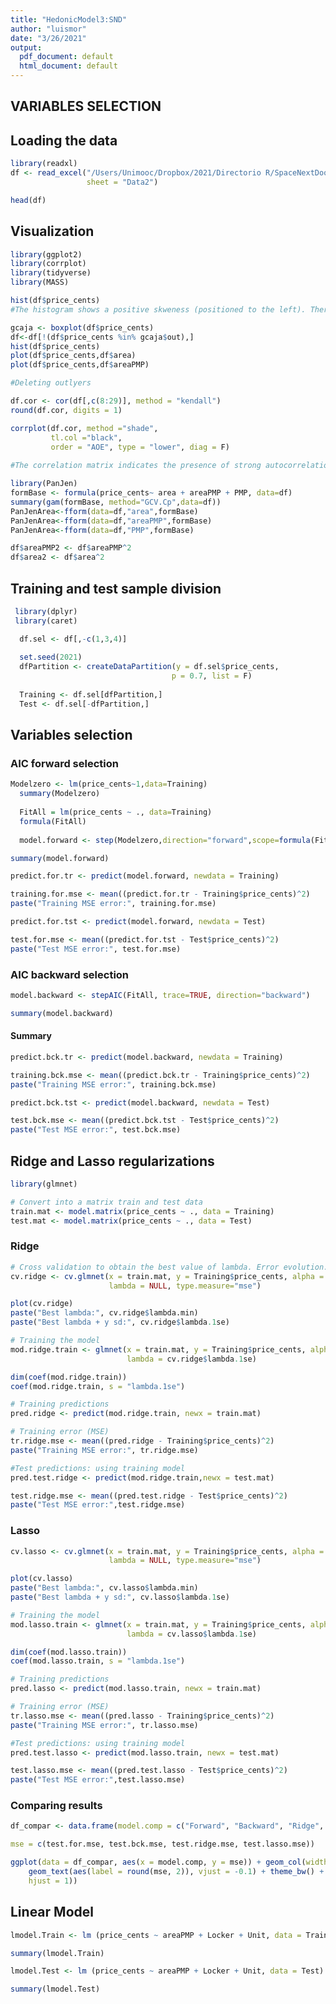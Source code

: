 ```yaml
---
title: "HedonicModel3:SND"
author: "luismor"
date: "3/26/2021"
output:
  pdf_document: default
  html_document: default
---
```


## VARIABLES SELECTION

## Loading the data

```r
library(readxl)
df <- read_excel("/Users/Unimooc/Dropbox/2021/Directorio R/SpaceNextDoor/NextDoor/Optimal pricing/NextDoor.xlsx",
                 sheet = "Data2")
```

```r
head(df)

```

## Visualization

```r
library(ggplot2)
library(corrplot)
library(tidyverse)
library(MASS)
```

```r
hist(df$price_cents)
#The histogram shows a positive skweness (positioned to the left). There are many outliers that should be integrated in the sample as it increases over time. 
```

```r
gcaja <- boxplot(df$price_cents)
df<-df[!(df$price_cents %in% gcaja$out),]
hist(df$price_cents)
plot(df$price_cents,df$area)
plot(df$price_cents,df$areaPMP)

#Deleting outlyers
```

```r
df.cor <- cor(df[,c(8:29)], method = "kendall")
round(df.cor, digits = 1)
```

```r
corrplot(df.cor, method ="shade",
         tl.col ="black", 
         order = "AOE", type = "lower", diag = F)
  
#The correlation matrix indicates the presence of strong autocorrelation between some variables. We should reduce the number of variables in order not to overestimate our model.
```

```r
library(PanJen)
formBase <- formula(price_cents~ area + areaPMP + PMP, data=df)
summary(gam(formBase, method="GCV.Cp",data=df))
PanJenArea<-fform(data=df,"area",formBase)
PanJenArea<-fform(data=df,"areaPMP",formBase)
PanJenArea<-fform(data=df,"PMP",formBase)

df$areaPMP2 <- df$areaPMP^2
df$area2 <- df$area^2
```

## Training and test sample division

```r
 library(dplyr)
 library(caret)
```

```r
  df.sel <- df[,-c(1,3,4)]
  
  set.seed(2021)
  dfPartition <- createDataPartition(y = df.sel$price_cents,
                                    p = 0.7, list = F)
    
  Training <- df.sel[dfPartition,]
  Test <- df.sel[-dfPartition,]
```

## Variables selection

### AIC forward selection

```r
Modelzero <- lm(price_cents~1,data=Training)
  summary(Modelzero)
  
  FitAll = lm(price_cents ~ ., data=Training)
  formula(FitAll)
  
  model.forward <- step(Modelzero,direction="forward",scope=formula(FitAll))
```

```r
summary(model.forward)
```

```r
predict.for.tr <- predict(model.forward, newdata = Training)

training.for.mse <- mean((predict.for.tr - Training$price_cents)^2)
paste("Training MSE error:", training.for.mse)
```

```r
predict.for.tst <- predict(model.forward, newdata = Test)

test.for.mse <- mean((predict.for.tst - Test$price_cents)^2)
paste("Test MSE error:", test.for.mse)
```

### AIC backward selection

```r
model.backward <- stepAIC(FitAll, trace=TRUE, direction="backward")
```

```r
summary(model.backward)
```

#### Summary

```r
predict.bck.tr <- predict(model.backward, newdata = Training)

training.bck.mse <- mean((predict.bck.tr - Training$price_cents)^2)
paste("Training MSE error:", training.bck.mse)
```

```r
predict.bck.tst <- predict(model.backward, newdata = Test)

test.bck.mse <- mean((predict.bck.tst - Test$price_cents)^2)
paste("Test MSE error:", test.bck.mse)
```

## Ridge and Lasso regularizations

```r
library(glmnet)

# Convert into a matrix train and test data
train.mat <- model.matrix(price_cents ~ ., data = Training)
test.mat <- model.matrix(price_cents ~ ., data = Test)
```

### Ridge

```r
# Cross validation to obtain the best value of lambda. Error evolution.
cv.ridge <- cv.glmnet(x = train.mat, y = Training$price_cents, alpha = 0, 
                      lambda = NULL, type.measure="mse")

plot(cv.ridge)
paste("Best lambda:", cv.ridge$lambda.min)
paste("Best lambda + y sd:", cv.ridge$lambda.1se)
```

```r
# Training the model
mod.ridge.train <- glmnet(x = train.mat, y = Training$price_cents, alpha = 0,
                          lambda = cv.ridge$lambda.1se)

dim(coef(mod.ridge.train))
coef(mod.ridge.train, s = "lambda.1se")
```

```r
# Training predictions
pred.ridge <- predict(mod.ridge.train, newx = train.mat)

# Training error (MSE)
tr.ridge.mse <- mean((pred.ridge - Training$price_cents)^2)
paste("Training MSE error:", tr.ridge.mse)
```

```r

#Test predictions: using training model
pred.test.ridge <- predict(mod.ridge.train,newx = test.mat)

test.ridge.mse <- mean((pred.test.ridge - Test$price_cents)^2)
paste("Test MSE error:",test.ridge.mse)
```

### Lasso

```r
cv.lasso <- cv.glmnet(x = train.mat, y = Training$price_cents, alpha = 1, 
                      lambda = NULL, type.measure="mse")

plot(cv.lasso)
paste("Best lambda:", cv.lasso$lambda.min)
paste("Best lambda + y sd:", cv.lasso$lambda.1se)
```

```r
# Training the model
mod.lasso.train <- glmnet(x = train.mat, y = Training$price_cents, alpha = 1,
                          lambda = cv.lasso$lambda.1se)

dim(coef(mod.lasso.train))
coef(mod.lasso.train, s = "lambda.1se")
```

```r
# Training predictions
pred.lasso <- predict(mod.lasso.train, newx = train.mat)

# Training error (MSE)
tr.lasso.mse <- mean((pred.lasso - Training$price_cents)^2)
paste("Training MSE error:", tr.lasso.mse)
```

```r
#Test predictions: using training model
pred.test.lasso <- predict(mod.lasso.train, newx = test.mat)

test.lasso.mse <- mean((pred.test.lasso - Test$price_cents)^2)
paste("Test MSE error:",test.lasso.mse)
```

### Comparing results

```r
df_compar <- data.frame(model.comp = c("Forward", "Backward", "Ridge", "Lasso"), 

mse = c(test.for.mse, test.bck.mse, test.ridge.mse, test.lasso.mse))

ggplot(data = df_compar, aes(x = model.comp, y = mse)) + geom_col(width = 0.5) + 
    geom_text(aes(label = round(mse, 2)), vjust = -0.1) + theme_bw() + theme(axis.text.x = element_text(angle = 45, 
    hjust = 1))
```

## **Linear Model**

```r
lmodel.Train <- lm (price_cents ~ areaPMP + Locker + Unit, data = Training)

summary(lmodel.Train)
```

```r
lmodel.Test <- lm (price_cents ~ areaPMP + Locker + Unit, data = Test)

summary(lmodel.Test)
```
